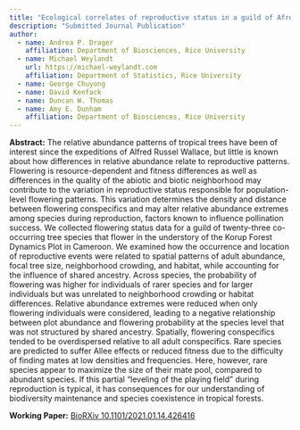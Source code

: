```yaml
---
title: "Ecological correlates of reproductive status in a guild of Afrotropical understory trees"
description: "Submitted Journal Publication"
author:
  - name: Andrea P. Drager
    affiliation: Department of Biosciences, Rice University
  - name: Michael Weylandt
    url: https://michael-weylandt.com
    affiliation: Department of Statistics, Rice University
  - name: George Chuyong
  - name: David Kenfack
  - name: Duncan W. Thomas
  - name: Amy E. Dunham
    affiliation: Department of Biosciences, Rice University
---
```


**Abstract:** The relative abundance patterns of tropical trees have been of interest since the expeditions of Alfred Russel Wallace, but little is known about how differences in relative abundance relate to reproductive patterns. Flowering is resource-dependent and fitness differences as well as differences in the quality of the abiotic and biotic neighborhood may contribute to the variation in reproductive status responsible for population-level flowering patterns. This variation determines the density and distance between flowering conspecifics and may alter relative abundance extremes among species during reproduction, factors known to influence pollination success. We collected flowering status data for a guild of twenty-three co-occurring tree species that flower in the understory of the Korup Forest Dynamics Plot in Cameroon. We examined how the occurrence and location of reproductive events were related to spatial patterns of adult abundance, focal tree size, neighborhood crowding, and habitat, while accounting for the influence of shared ancestry. Across species, the probability of flowering was higher for individuals of rarer species and for larger individuals but was unrelated to neighborhood crowding or habitat differences. Relative abundance extremes were reduced when only flowering individuals were considered, leading to a negative relationship between plot abundance and flowering probability at the species level that was not structured by shared ancestry. Spatially, flowering conspecifics tended to be overdispersed relative to all adult conspecifics. Rare species are predicted to suffer Allee effects or reduced fitness due to the difficulty of finding mates at low densities and frequencies. Here, however, rare species appear to maximize the size of their mate pool, compared to abundant species. If this partial "leveling of the playing field" during reproduction is typical, it has consequences for our understanding of biodiversity maintenance and species coexistence in tropical forests.

**Working Paper:** [BioRXiv 10.1101/2021.01.14.426416](https://doi.org/10.1101/2021.01.14.426416)
